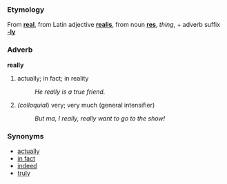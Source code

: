 ===Etymology===
From '''[[real]]''', from Latin adjective '''[[realis]]''', from noun '''[[res]]''', ''thing'', + adverb suffix '''[[-ly]]'''

===Adverb===
'''really'''

# actually; in fact; in reality
#: ''He really is a true friend.''
# ''(colloquial'') very; very much (general intensifier)
#: ''But ma, I really, really want to go to the show!''

===Synonyms===
*[[actually]]
*[[in fact]]
*[[indeed]]
*[[truly]]